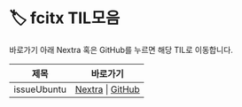 
# 🏷️ fcitx TIL모음

바로가기 아래 Nextra 혹은 GitHub를 누르면 해당 TIL로 이동합니다.

<LabelIcons />

| 제목 | 바로가기 |
|------|----------|
| issueUbuntu | [Nextra](/til/til-2025/til-07/24-issueUbuntu) \| [GitHub](https://github.com/MinHyeok-lee1/TIL/blob/main/2025/07/24-issueUbuntu.md) |
